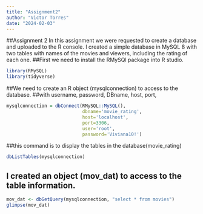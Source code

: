 ```yaml
---
title: "Assignment2"
author: "Victor Torres"
date: "2024-02-03"
---
```

##Assignment 2
In this assignment we were requested to create a database and uploaded to the R console. I created a simple database in MySQL 8 with two tables with names of the movies and viewers, including the rating of each one.
##First we need to install the RMySQl package into R studio.
```r

library(RMySQL)
library(tidyverse)
```

##We need to create an R object (mysqlconnection) to access to the database.
##with username, password, DBname, host, port,

```r
mysqlconnection = dbConnect(RMySQL::MySQL(),
                            dbname='movie_rating',
                            host='localhost',
                            port=3306,
                            user='root',
                            password='Viviana10!')
```
##this command is to display the tables in the database(movie_rating)

```r
dbListTables(mysqlconnection)
```
## I created an object (mov_dat) to access to the table information.
```r
mov_dat <- dbGetQuery(mysqlconnection, "select * from movies")
glimpse(mov_dat)
```

